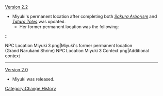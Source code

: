 [[Version 2.2]]
* Miyuki's permanent location after completing both ''[[Sakura Arborism]]'' and ''[[Tatara Tales]]'' was updated.
** Her former permanent location was the following:
::<gallery hideaddbutton="true" captionalign="center">
NPC Location Miyuki 3.png|Miyuki's former permanent location<br />(Grand Narukami Shrine)
NPC Location Miyuki 3 Context.png|Additional context
</gallery>
----
[[Version 2.0]]
* Miyuki was released.
<noinclude>[[Category:Change History]]</noinclude>